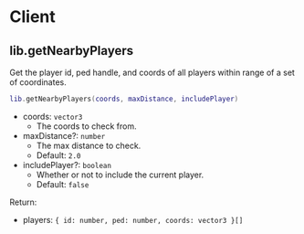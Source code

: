 # Client

## lib.getNearbyPlayers

Get the player id, ped handle, and coords of all players within range of a set of coordinates.

```lua
lib.getNearbyPlayers(coords, maxDistance, includePlayer)
```

- coords: `vector3`
  - The coords to check from.
- maxDistance?: `number`
  - The max distance to check.
  - Default: `2.0`
- includePlayer?: `boolean`
  - Whether or not to include the current player.
  - Default: `false`

Return:

- players: `{ id: number, ped: number, coords: vector3 }[]`
